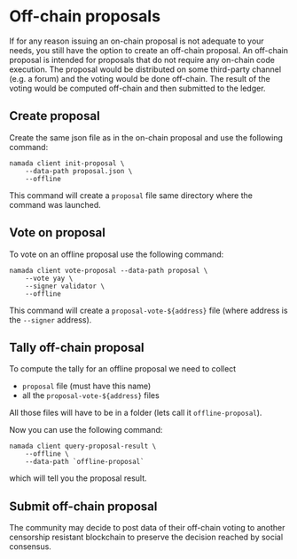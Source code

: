 
# Off-chain proposals

If for any reason issuing an on-chain proposal is not adequate to your needs, you still have the option to create an off-chain proposal. An off-chain proposal is intended for proposals that do not require any on-chain code execution. The proposal would be distributed on some third-party channel (e.g. a forum) and the voting would be done off-chain. The result of the voting would be computed off-chain and then submitted to the ledger.

## Create proposal

Create the same json file as in the on-chain proposal and use the following command:

```shell copy
namada client init-proposal \
    --data-path proposal.json \
    --offline
```

This command will create a `proposal` file same directory where the command was launched.

## Vote on proposal

To vote on an offline proposal use the following command:

```shell copy
namada client vote-proposal --data-path proposal \
    --vote yay \
    --signer validator \
    --offline
```

This command will create a `proposal-vote-${address}` file (where address is the `--signer` address).

## Tally off-chain proposal

To compute the tally for an offline proposal we need to collect

- `proposal` file (must have this name)
- all the `proposal-vote-${address}` files

All those files will have to be in a folder (lets call it `offline-proposal`).

Now you can use the following command:

```shell copy
namada client query-proposal-result \
    --offline \
    --data-path `offline-proposal`
```

which will tell you the proposal result.

## Submit off-chain proposal
<Callout type="info">
The community may decide to post data of their off-chain voting to another censorship resistant blockchain to preserve the decision reached by social consensus.
</Callout>